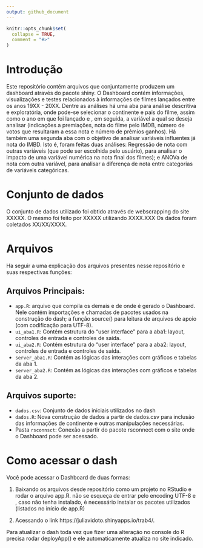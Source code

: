 ```yaml
---
output: github_document
---
```


<!-- README.md is generated from README.Rmd. Please edit that file -->

```r
knitr::opts_chunk$set(
  collapse = TRUE,
  comment = "#>"
)
```

# Introdução 

Este repositório contém arquivos que conjuntamente produzem um dashboard através do pacote shiny. O Dashboard contém informações, visualizações e testes relacionados à informações de filmes lançados entre os anos 19XX - 20XX. Dentre as análises há uma aba para análise descritiva e exploratória, onde pode-se selecionar o continente e pais do filme, assim como o ano em que foi lançado e , em seguida, a variável a qual se deseja analisar (indicações a premiações, nota do filme pelo IMDB, número de votos que resultaram a essa nota e número de prêmios ganhos). Há também uma segunda aba com o objetivo de analisar variáveis influentes já nota do IMBD. Isto é, foram feitas duas análises: Regressão de nota com outras variáveis (que pode ser escolhida pelo usuário), para analisar o impacto de uma variável numérica na nota final dos filmes); e ANOVa de nota com outra variável, para analisar a diferença de nota entre categorias de variáveis categóricas. 


# Conjunto de dados 
O conjunto de dados utilizado foi obtido através de webscrapping do site XXXXX. O mesmo foi feito por XXXXX utilizando XXXX.XXX
Os dados foram coletados XX/XX/XXXX. 


# Arquivos 
Ha seguir a uma explicação dos arquivos presentes nesse repositório e suas respectivas funções: 

## Arquivos Principais:
- `app.R`: arquivo que compila os demais e de onde é gerado o Dashboard. Nele contém importações e chamadas de pacotes usados na construção do dash; a função source() para leitura de arquivos de apoio (com codificação para UTF-8). 
- `ui_aba1.R`: Contém estrutura do "user interface" para a aba1: layout, controles de entrada e controles de saída. 
- `ui_aba2.R`: Contém estrutura do "user interface" para a aba2: layout, controles de entrada e controles de saída. 
- `server_aba1.R`: Contém as lógicas das interações com gráficos e tabelas da aba 1. 
- `server_aba2.R`: Contém as lógicas das interações com gráficos e tabelas da aba 2. 

## Arquivos suporte:
- `dados.csv`: Conjunto de dados iniciais utilizados no dash
- `dados.R`: Nova construção de dados a partir de dados.csv para inclusão das informações de continente e outras manipulações necessárias. 
- Pasta `rsconnsct`: Conexão a partir do pacote rsconnect com o site onde o Dashboard pode ser acessado. 

# Como acessar o dash 
Você pode acessar o Dashboard de duas formas:

1. Baixando os arquivos desde repositório como um projeto no RStudio e rodar o arquivo app.R. não se esqueça de entrar pelo encoding UTF-8 e , caso não tenha instalado, é necessário instalar os pacotes utilizados (listados no início de app.R) 

2. Acessando o link https://juliavidoto.shinyapps.io/trab4/. 

Para atualizar o dash toda vez que fizer uma alteração no console do R precisa rodar deployApp() e ele automaticamente atualiza no site indicado. 